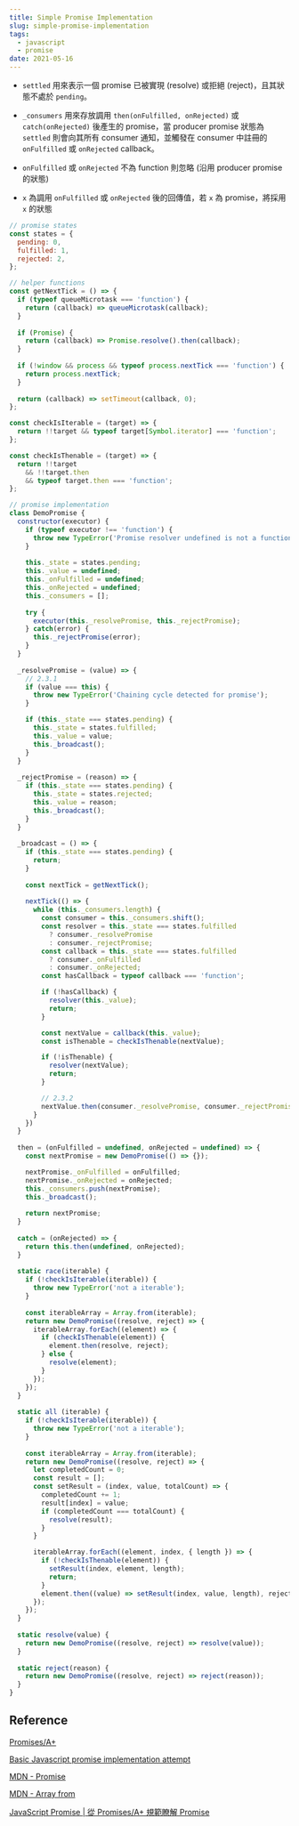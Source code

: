```yaml
---
title: Simple Promise Implementation
slug: simple-promise-implementation
tags:
  - javascript
  - promise
date: 2021-05-16
---
```


- `settled` 用來表示一個 promise 已被實現 (resolve) 或拒絕 (reject)，且其狀態不處於 `pending`。

- `_consumers` 用來存放調用 `then(onFulfilled, onRejected)` 或 `catch(onRejected)` 後產生的 promise，當 producer promise 狀態為 `settled` 則會向其所有 consumer 通知，並觸發在 consumer 中註冊的 `onFulfilled` 或 `onRejected` callback。

- `onFulfilled` 或 `onRejected` 不為 function 則忽略 (沿用 producer promise 的狀態)

- `x` 為調用 `onFulfilled` 或 `onRejected` 後的回傳值，若 `x` 為 promise，將採用 `x` 的狀態

```js
// promise states
const states = {
  pending: 0,
  fulfilled: 1,
  rejected: 2,
};

// helper functions
const getNextTick = () => {
  if (typeof queueMicrotask === 'function') {
    return (callback) => queueMicrotask(callback);
  }
  
  if (Promise) {
    return (callback) => Promise.resolve().then(callback);
  }
  
  if (!window && process && typeof process.nextTick === 'function') {
    return process.nextTick;
  }
  
  return (callback) => setTimeout(callback, 0);
};

const checkIsIterable = (target) => {
  return !!target && typeof target[Symbol.iterator] === 'function';
};

const checkIsThenable = (target) => {
  return !!target
    && !!target.then
    && typeof target.then === 'function';
};

// promise implementation
class DemoPromise {
  constructor(executor) {
    if (typeof executor !== 'function') {
      throw new TypeError('Promise resolver undefined is not a function');
    }
    
    this._state = states.pending;
    this._value = undefined;
    this._onFulfilled = undefined;
    this._onRejected = undefined;
    this._consumers = [];
    
    try {
      executor(this._resolvePromise, this._rejectPromise);
    } catch(error) {
      this._rejectPromise(error);
    }
  }
  
  _resolvePromise = (value) => {
    // 2.3.1
    if (value === this) {
      throw new TypeError('Chaining cycle detected for promise');
    }

    if (this._state === states.pending) {
      this._state = states.fulfilled;
      this._value = value;
      this._broadcast();
    }
  }
  
  _rejectPromise = (reason) => {
    if (this._state === states.pending) {
      this._state = states.rejected;
      this._value = reason;
      this._broadcast();
    }
  }
  
  _broadcast = () => {
    if (this._state === states.pending) {
      return;
    }
    
    const nextTick = getNextTick();
    
    nextTick(() => {
      while (this._consumers.length) {
        const consumer = this._consumers.shift();
        const resolver = this._state === states.fulfilled
          ? consumer._resolvePromise
          : consumer._rejectPromise;
        const callback = this._state === states.fulfilled
          ? consumer._onFulfilled
          : consumer._onRejected;
        const hasCallback = typeof callback === 'function';

        if (!hasCallback) {
          resolver(this._value);
          return;
        }

        const nextValue = callback(this._value);
        const isThenable = checkIsThenable(nextValue);

        if (!isThenable) {
          resolver(nextValue);
          return;
        }

        // 2.3.2
        nextValue.then(consumer._resolvePromise, consumer._rejectPromise);
      }
    })
  }
  
  then = (onFulfilled = undefined, onRejected = undefined) => {
    const nextPromise = new DemoPromise(() => {});

    nextPromise._onFulfilled = onFulfilled;
    nextPromise._onRejected = onRejected;
    this._consumers.push(nextPromise);
    this._broadcast();
    
    return nextPromise;
  }
  
  catch = (onRejected) => {
    return this.then(undefined, onRejected);
  }
  
  static race(iterable) {
    if (!checkIsIterable(iterable)) {
      throw new TypeError('not a iterable');
    }
    
    const iterableArray = Array.from(iterable);
    return new DemoPromise((resolve, reject) => {
      iterableArray.forEach((element) => {
        if (checkIsThenable(element)) {
          element.then(resolve, reject);
        } else {
          resolve(element);
        }
      });
    });
  }
  
  static all (iterable) {
    if (!checkIsIterable(iterable)) {
      throw new TypeError('not a iterable');
    }
    
    const iterableArray = Array.from(iterable);
    return new DemoPromise((resolve, reject) => {
      let completedCount = 0;
      const result = [];
      const setResult = (index, value, totalCount) => {
        completedCount += 1;
        result[index] = value;
        if (completedCount === totalCount) {
          resolve(result);
        }
      }

      iterableArray.forEach((element, index, { length }) => {
        if (!checkIsThenable(element)) {
          setResult(index, element, length);
          return;
        }
        element.then((value) => setResult(index, value, length), reject);
      });
    });
  }
  
  static resolve(value) {
    return new DemoPromise((resolve, reject) => resolve(value));
  }
  
  static reject(reason) {
    return new DemoPromise((resolve, reject) => reject(reason));
  }
}
```

## Reference

[Promises/A+](https://promisesaplus.com/)

[Basic Javascript promise implementation attempt](https://stackoverflow.com/questions/23772801/basic-javascript-promise-implementation-attempt/23785244)

[MDN - Promise](https://developer.mozilla.org/en-US/docs/Web/JavaScript/Reference/Global_Objects/Promise)

[MDN - Array from](https://developer.mozilla.org/zh-TW/docs/Web/JavaScript/Reference/Global_Objects/Array/from)

[JavaScript Promise | 從 Promises/A+ 規範瞭解 Promise](https://medium.com/%E6%89%8B%E5%AF%AB%E7%AD%86%E8%A8%98/promises-a-plus-330dda203569)
